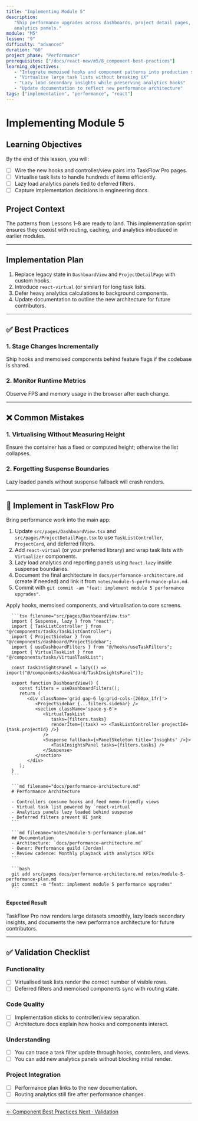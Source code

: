 ```yaml
---
title: "Implementing Module 5"
description:
   "Ship performance upgrades across dashboards, project detail pages, and
   analytics panels."
module: "M5"
lesson: "9"
difficulty: "advanced"
duration: "60"
project_phase: "Performance"
prerequisites: ["/docs/react-new/m5/8_component-best-practices"]
learning_objectives:
   - "Integrate memoised hooks and component patterns into production screens"
   - "Virtualise large task lists without breaking UX"
   - "Lazy load secondary insights while preserving analytics hooks"
   - "Update documentation to reflect new performance architecture"
tags: ["implementation", "performance", "react"]
---
```



# Implementing Module 5

## Learning Objectives

By the end of this lesson, you will:

-  [ ] Wire the new hooks and controller/view pairs into TaskFlow Pro pages.
-  [ ] Virtualise task lists to handle hundreds of items efficiently.
-  [ ] Lazy load analytics panels tied to deferred filters.
-  [ ] Capture implementation decisions in engineering docs.

## Project Context

The patterns from Lessons 1–8 are ready to land. This implementation sprint
ensures they coexist with routing, caching, and analytics introduced in earlier
modules.

---

## Implementation Plan

1. Replace legacy state in `DashboardView` and `ProjectDetailPage` with custom
   hooks.
2. Introduce `react-virtual` (or similar) for long task lists.
3. Defer heavy analytics calculations to background components.
4. Update documentation to outline the new architecture for future contributors.

---

## ✅ Best Practices

### 1. Stage Changes Incrementally

Ship hooks and memoised components behind feature flags if the codebase is
shared.

### 2. Monitor Runtime Metrics

Observe FPS and memory usage in the browser after each change.

---

## ❌ Common Mistakes

### 1. Virtualising Without Measuring Height

Ensure the container has a fixed or computed height; otherwise the list
collapses.

### 2. Forgetting Suspense Boundaries

Lazy loaded panels without suspense fallback will crash renders.

---

## 🔨 Implement in TaskFlow Pro

Bring performance work into the main app:

1. Update `src/pages/DashboardView.tsx` and `src/pages/ProjectDetailPage.tsx` to
   use `TaskListController`, `ProjectCard`, and deferred filters.
2. Add `react-virtual` (or your preferred library) and wrap task lists with
   `Virtualizer` components.
3. Lazy load analytics and reporting panels using `React.lazy` inside suspense
   boundaries.
4. Document the final architecture in `docs/performance-architecture.md` (create
   if needed) and link it from `notes/module-5-performance-plan.md`.
5. Commit with `git commit -am "feat: implement module 5 performance upgrades"`.

<Accordions type='single' className='mt-4'>
   <Accordion title='Solution Walkthrough'>
      <p>Apply hooks, memoised components, and virtualisation to core screens.</p>

      ```tsx filename="src/pages/DashboardView.tsx"
      import { Suspense, lazy } from "react";
      import { TaskListController } from "@/components/tasks/TaskListController";
      import { ProjectSidebar } from "@/components/dashboard/ProjectSidebar";
      import { useDashboardFilters } from "@/hooks/useTaskFilters";
      import { VirtualTaskList } from "@/components/tasks/VirtualTaskList";

      const TaskInsightsPanel = lazy(() => import("@/components/dashboard/TaskInsightsPanel"));

      export function DashboardView() {
         const filters = useDashboardFilters();
         return (
            <div className='grid gap-6 lg:grid-cols-[260px_1fr]'>
               <ProjectSidebar {...filters.sidebar} />
               <section className='space-y-6'>
                  <VirtualTaskList
                     tasks={filters.tasks}
                     renderItem={(task) => <TaskListController projectId={task.projectId} />}
                  />
                  <Suspense fallback={<PanelSkeleton title='Insights' />}>
                     <TaskInsightsPanel tasks={filters.tasks} />
                  </Suspense>
               </section>
            </div>
         );
      }
      ```

      ```md filename="docs/performance-architecture.md"
      # Performance Architecture

      - Controllers consume hooks and feed memo-friendly views
      - Virtual task list powered by `react-virtual`
      - Analytics panels lazy loaded behind suspense
      - Deferred filters prevent UI jank
      ```

      ```md filename="notes/module-5-performance-plan.md"
      ## Documentation
      - Architecture: `docs/performance-architecture.md`
      - Owner: Performance guild (Jordan)
      - Review cadence: Monthly playback with analytics KPIs
      ```

      ```bash
      git add src/pages docs/performance-architecture.md notes/module-5-performance-plan.md
      git commit -m "feat: implement module 5 performance upgrades"
      ```

   </Accordion>
</Accordions>

#### Expected Result

TaskFlow Pro now renders large datasets smoothly, lazy loads secondary insights,
and documents the new performance architecture for future contributors.

---

## ✅ Validation Checklist

### Functionality

-  [ ] Virtualised task lists render the correct number of visible rows.
-  [ ] Deferred filters and memoised components sync with routing state.

### Code Quality

-  [ ] Implementation sticks to controller/view separation.
-  [ ] Architecture docs explain how hooks and components interact.

### Understanding

-  [ ] You can trace a task filter update through hooks, controllers, and views.
-  [ ] You can add new analytics panels without blocking initial render.

### Project Integration

-  [ ] Performance plan links to the new documentation.
-  [ ] Routing analytics still fire after performance changes.

---

<div className='mt-8 flex justify-between'>
   <a
      href='/docs/react-new/m5/8_component-best-practices'
      className='text-sm font-medium text-muted-foreground hover:text-foreground'
   >
      ← Component Best Practices
   </a>
   <a
      href='/docs/react-new/m5/10_validation'
      className='text-sm font-medium text-primary hover:text-primary/80'
   >
      Next · Validation
   </a>
</div>
